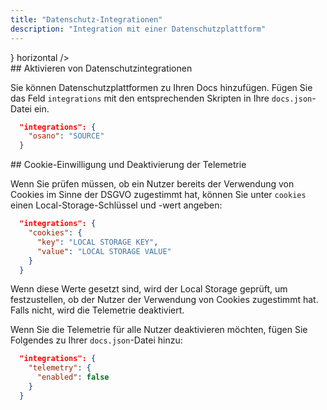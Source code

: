 ```yaml
---
title: "Datenschutz-Integrationen"
description: "Integration mit einer Datenschutzplattform"
---
```


<CardGroup>
  <Card title="Osano" href="/de/integrations/privacy/osano" icon={<svg width="32" height="32" className="h-6 w-6" viewBox="0 0 256 256" fill="none" xmlns="http://www.w3.org/2000/svg"><path fillRule="evenodd" clipRule="evenodd" d="M128 256C198.692 256 256 198.692 256 128C256 57.3076 198.692 0 128 0C57.3076 0 0 57.3076 0 128C0 198.692 57.3076 256 128 256ZM128 192C163.346 192 192 163.346 192 128C192 92.6538 163.346 64 128 64C92.6538 64 64 92.6538 64 128C64 163.346 92.6538 192 128 192Z" fill="#7764FA"/></svg>} horizontal />
</CardGroup>

<div id="enabling-data-privacy-integrations">
  ## Aktivieren von Datenschutzintegrationen
</div>

Sie können Datenschutzplattformen zu Ihren Docs hinzufügen. Fügen Sie das Feld `integrations` mit den entsprechenden Skripten in Ihre `docs.json`-Datei ein.

```json
  "integrations": {
    "osano": "SOURCE"
  }
```

<div id="cookie-consent-and-disabling-telemetry">
  ## Cookie-Einwilligung und Deaktivierung der Telemetrie
</div>

Wenn Sie prüfen müssen, ob ein Nutzer bereits der Verwendung von Cookies im Sinne der DSGVO zugestimmt hat, können Sie unter `cookies` einen Local-Storage-Schlüssel und -wert angeben:

```json
  "integrations": {
    "cookies": {
      "key": "LOCAL STORAGE KEY",
      "value": "LOCAL STORAGE VALUE"
    }
  }
```

Wenn diese Werte gesetzt sind, wird der Local Storage geprüft, um festzustellen, ob der Nutzer der Verwendung von Cookies zugestimmt hat. Falls nicht, wird die Telemetrie deaktiviert.

Wenn Sie die Telemetrie für alle Nutzer deaktivieren möchten, fügen Sie Folgendes zu Ihrer `docs.json`-Datei hinzu:

```json
  "integrations": {
    "telemetry": {
      "enabled": false
    }
  }
```
